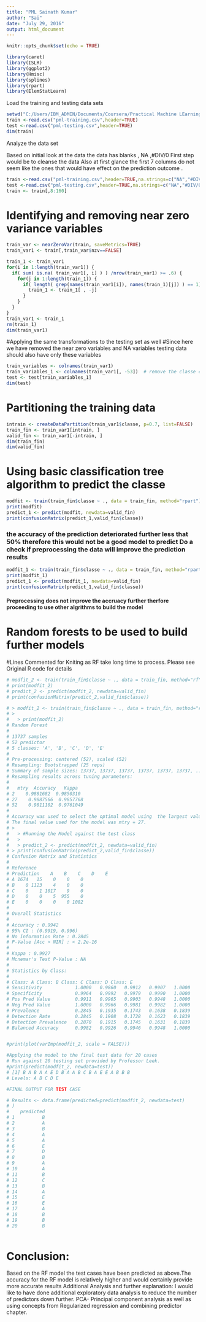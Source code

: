 ---
title: "PML Sainath Kumar"
author: "Sai"
date: "July 29, 2016"
output: html_document
---

```{r setup, include=FALSE}
knitr::opts_chunk$set(echo = TRUE)
```
 

 
```{r cars} 
library(caret)
library(ISLR)
library(ggplot2)
library(Hmisc)
library(splines)
library(rpart) 
library(ElemStatLearn) 


```
Load the training and testing data sets


```{r}
setwd("C:/Users/IBM_ADMIN/Documents/Coursera/Practical Machine LEarning")
train <-read.csv("pml-training.csv",header=TRUE)
test <-read.csv("pml-testing.csv",header=TRUE)
dim(train)
```


Analyze the data set

Based on initial look at the data the data has blanks , NA ,#DIV/0
First step would be to cleanse the data
Also at first glance the first 7 columns do not seem like the ones that would have effect on the prediction outcome . 

 
```{r}
train <-read.csv("pml-training.csv",header=TRUE,na.strings=c("NA","#DIV/0!",""))
test <-read.csv("pml-testing.csv",header=TRUE,na.strings=c("NA","#DIV/0!",""))
train <- train[,8:160]
```

 
<h1>Identifying and removing near zero variance variables</h1>

 
```{r}
train_var <- nearZeroVar(train, saveMetrics=TRUE)
train_var1 <- train[,train_var$nzv==FALSE]

train_1 <- train_var1
for(i in 1:length(train_var1)) {
  if( sum( is.na( train_var1[, i] ) ) /nrow(train_var1) >= .6) {
    for(j in 1:length(train_1)) {
      if( length( grep(names(train_var1[i]), names(train_1)[j]) ) == 1)  {
        train_1 <- train_1[ , -j]
      }
    }
  }
}
train_var1 <- train_1
rm(train_1)
dim(train_var1)
```

 
#Applying the same transformations to the testing set as well
#Since here we have removed the near zero variables and NA variables testing data should also have only these variables</h3>

 
```{r}
train_variables <- colnames(train_var1)
train_variables_1 <- colnames(train_var1[, -53])  # remove the classe column
test <- test[train_variables_1]
dim(test)
```


<h1>Partitioning the training data</h1>
 
```{r}
intrain <- createDataPartition(train_var1$classe, p=0.7, list=FALSE)
train_fin <- train_var1[intrain, ]
valid_fin <- train_var1[-intrain, ]
dim(train_fin)
dim(valid_fin)
```

 


<h1>Using basic classification tree algorithm to predict the classe</h1>
 
```{r}
modfit <- train(train_fin$classe ~ ., data = train_fin, method="rpart")
print(modfit)
predict_1 <- predict(modfit, newdata=valid_fin)
print(confusionMatrix(predict_1,valid_fin$classe))
```
 
<h3>the accuracy of the prediction deteriorated further less that 50% therefore this would not be a good model to predict
Do a check if preprocessing the data will improve the prediction results</h3>
 
```{r}
modfit_1 <- train(train_fin$classe ~ ., data = train_fin, method="rpart", preProcess=c("center", "scale"))
print(modfit_1)
predict_1 <- predict(modfit_1, newdata=valid_fin)
print(confusionMatrix(predict_1,valid_fin$classe))
```
 
<h4>Preprocessing does not improve the accruacy further therfore proceeding to use other algrithms to build the model</h4>
<h1>Random forests  to be used to build further models</h1>


 
#Lines Commented for Kniting as RF take long time to process. Please see Original R code for details
```{r}



# modfit_2 <- train(train_fin$classe ~ ., data = train_fin, method="rf", preProcess=c("center", "scale"))
# print(modfit_2)
# predict_2 <- predict(modfit_2, newdata=valid_fin)
# print(confusionMatrix(predict_2,valid_fin$classe))

# > modfit_2 <- train(train_fin$classe ~ ., data = train_fin, method="rf", preProcess=c("center", "scale"))
# >
#   > print(modfit_2)
# Random Forest
#
# 13737 samples
# 52 predictor
# 5 classes: 'A', 'B', 'C', 'D', 'E'
#
# Pre-processing: centered (52), scaled (52)
# Resampling: Bootstrapped (25 reps)
# Summary of sample sizes: 13737, 13737, 13737, 13737, 13737, 13737, ...
# Resampling results across tuning parameters:
#
#   mtry  Accuracy   Kappa
# 2    0.9881682  0.9850310
# 27    0.9887566  0.9857768
# 52    0.9811102  0.9761049
#
# Accuracy was used to select the optimal model using  the largest value.
# The final value used for the model was mtry = 27.
# >
#   > #Running the Model against the test class
#   >
#   > predict_2 <- predict(modfit_2, newdata=valid_fin)
# > print(confusionMatrix(predict_2,valid_fin$classe))
# Confusion Matrix and Statistics
#
# Reference
# Prediction    A    B    C    D    E
# A 1674   15    0    0    0
# B    0 1123    4    0    0
# C    0    1 1017    9    0
# D    0    0    5  955    0
# E    0    0    0    0 1082
#
# Overall Statistics
#
# Accuracy : 0.9942
# 95% CI : (0.9919, 0.996)
# No Information Rate : 0.2845
# P-Value [Acc > NIR] : < 2.2e-16
#
# Kappa : 0.9927
# Mcnemar's Test P-Value : NA
#
# Statistics by Class:
#
# Class: A Class: B Class: C Class: D Class: E
# Sensitivity            1.0000   0.9860   0.9912   0.9907   1.0000
# Specificity            0.9964   0.9992   0.9979   0.9990   1.0000
# Pos Pred Value         0.9911   0.9965   0.9903   0.9948   1.0000
# Neg Pred Value         1.0000   0.9966   0.9981   0.9982   1.0000
# Prevalence             0.2845   0.1935   0.1743   0.1638   0.1839
# Detection Rate         0.2845   0.1908   0.1728   0.1623   0.1839
# Detection Prevalence   0.2870   0.1915   0.1745   0.1631   0.1839
# Balanced Accuracy      0.9982   0.9926   0.9946   0.9948   1.0000


#print(plot(varImp(modfit_2, scale = FALSE)))

#Applying the model to the final test data for 20 cases
# Run against 20 testing set provided by Professor Leek.
#print(predict(modfit_2, newdata=test))
# [1] B A B A A E D B A A B C B A E E A B B B
# Levels: A B C D E

#FINAL OUTPUT FOR TEST CASE

# Results <- data.frame(predicted=predict(modfit_2, newdata=test)
# )
#    predicted
# 1          B
# 2          A
# 3          B
# 4          A
# 5          A
# 6          E
# 7          D
# 8          B
# 9          A
# 10         A
# 11         B
# 12         C
# 13         B
# 14         A
# 15         E
# 16         E
# 17         A
# 18         B
# 19         B
# 20         B
 
```

<h1>Conclusion:</h1>
</h3>
Based on the RF model the test cases have been predicted as above.The accuracy for the RF model is relatively higher and would certainly provide more accurate results
Additional Analysis and further explanation:
I would like to have done additional exploratory data analysis to reduce the number of predictors down further. PCA- Principal component analysis as well as using concepts from Regularized regression and combining predictor chapter.</h3>


```{r pressure, echo=FALSE}
 
```
 
